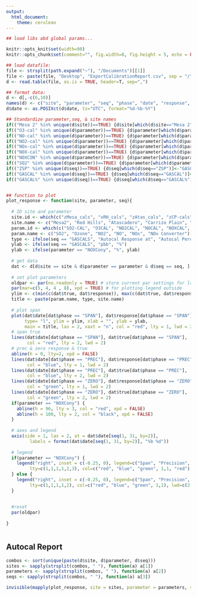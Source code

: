 ```yaml
---
output:
  html_document:
    theme: cerulean
---
```


```r
## load libs abd global params...

knitr::opts_knit$set(width=90)
knitr::opts_chunk$set(comment="", fig.width=8, fig.height = 5, echo = FALSE, warning=FALSE, message=FALSE )

## load datafile:
file <- strsplit(path.expand("~"), "/Documents")[[1]]
file <- paste(file, "Desktop", "ExportCalibrationReport.csv", sep = "/")
d <- read.table(file, as.is = TRUE, header=T, sep=",")

## format data:
d <- d[,-c(6,10)]
names(d) <- c("site", "parameter", "seq", "phase", "date", "response", "true", "error")
d$date <- as.POSIXct(d$date, tz="UTC", format="%d-%b-%Y")

## Standardize parameter,seq, & site names
if(("Mesa 2" %in% unique(d$site))==TRUE) {d$site[which(d$site=="Mesa 2")]<-"zMesa_cals"}
if(("O3-cal" %in% unique(d$parameter))==TRUE) {d$parameter[which(d$parameter=="O3-cal")]<-"O3CAL"}
if(("NO-cal" %in% unique(d$parameter))==TRUE) {d$parameter[which(d$parameter=="NO-cal")]<-"NOCAL"}
if(("NO2-cal" %in% unique(d$parameter))==TRUE) {d$parameter[which(d$parameter=="NO2-cal")]<-"NO2CAL"}
if(("NOx-cal" %in% unique(d$parameter))==TRUE) {d$parameter[which(d$parameter=="NOx-cal")]<-"NOXCAL"}
if(("NOX-cal" %in% unique(d$parameter))==TRUE) {d$parameter[which(d$parameter=="NOX-cal")]<-"NOXCAL"}
if(("NOXCON" %in% unique(d$parameter))==TRUE) {d$parameter[which(d$parameter=="NOXCON")]<-"NOXCony"}
if(("SO2" %in% unique(d$parameter))==TRUE) {d$parameter[which(d$parameter=="SO2")]<-"SO2-CAL"}
if(("ZSP" %in% unique(d$seq))==TRUE) {d$seq[which(d$seq=="ZSP")]<-"GASCALS"}
if(("GASCAL" %in% unique(d$seq))==TRUE) {d$seq[which(d$seq=="GASCAL")]<-"GASCALS"}
if(("GASCAL%" %in% unique(d$seq))==TRUE) {d$seq[which(d$seq=="GASCAL%")]<-"GASCALS%"}


## function to plot 
plot_response <- function(site, parameter, seq){
  
  # ID site and parameter
  site.id <- which(c("zMesa_cals", "xRH_cals", "zAtas_cals", "zCP-cals", "zMB_cals", "zNRP_cals") == site)
  site.name <- c("Mesa2", "Red Hills", "Atascadero", "Carrizo Plain", "Morro Bay", "NRP")[site.id]
  param.id <- which(c("SO2-CAL", "O3CAL", "NO2CAL", "NOCAL", "NOXCAL", "NOXCony") == parameter)
  param.name <- c("SO2", "Ozone", "NO2", "NO", "NOx", "NOx Converter")[param.id]
  type <- ifelse(seq == "GASCALS", "Autocal Response at", "Autocal Percent Error at")
  ylab <- ifelse(seq == "GASCALS", "pbb", "%")
  ylab <- ifelse(parameter == "NOXCony", "%", ylab)
  
  # get data
  dat <- d[d$site == site & d$parameter == parameter & d$seq == seq, ]
  
  # set plot parameters
  oldpar <- par(no.readonly = TRUE) # store current par settings for later.
  par(mar=c(5, 4, 4 , 8), xpd = TRUE) # for plotting legend outside
  ylim <- c(min(c(dat$true, dat$response)), max(c(dat$true, dat$response)))
  title <- paste(param.name, type, site.name)
  
  # plot span
  plot(dat$date[dat$phase == "SPAN"], dat$response[dat$phase == "SPAN"],
       type= "l", ylim = ylim, xlab = "", ylab = ylab, 
       main = title, las = 2, xaxt = "n", col = "red", lty = 1, lwd = 2)
  # span true
  lines(dat$date[dat$phase == "SPAN"], dat$true[dat$phase == "SPAN"],
        col = "red", lty = 2, lwd = 2)
  # prec & zero response & true
  abline(h = 0, lty=2, xpd = FALSE)
  lines(dat$date[dat$phase == "PREC"], dat$response[dat$phase == "PREC"],
        col = "blue", lty = 1, lwd = 2)
  lines(dat$date[dat$phase == "PREC"], dat$true[dat$phase == "PREC"],
        col = "blue", lty = 2, lwd = 2)
  lines(dat$date[dat$phase == "ZERO"], dat$response[dat$phase == "ZERO"],
        col = "green", lty = 1, lwd = 2)
  lines(dat$date[dat$phase == "ZERO"], dat$true[dat$phase == "ZERO"],
        col = "green", lty = 2, lwd = 2)
  if(parameter == "NOXCony") { 
    abline(h = 96, lty = 3, col = "red", xpd = FALSE) 
    abline(h = 100, lty = 2, col = "black", xpd = FALSE)
  }
  
  # axes and legend
  axis(side = 1, las = 2, at = dat$date[seq(1, 31, by=2)], 
         labels = format(dat$date[seq(1, 31, by=2)], "%b %d"))
  
  # legend
  if(parameter == "NOXCony") {
    legend("right", inset = c(-0.25, 0), legend=c("Span", "Precision", "Average", "Response", "True", "96% Limit"), 
         lty=c(1,1,1,1,2,3), col=c("red", "blue", "green", 1,1, "red"), lwd=c(2,2,2,1.5,1.5, 1.5), bty="n")
  } else {
    legend("right", inset = c(-0.25, 0), legend=c("Span", "Precision", "Zero", "Response", "True"), 
         lty=c(1,1,1,1,2), col=c("red", "blue", "green", 1,1), lwd=c(2,2,2,1.5,1.5), bty="n")
  }
  
  
  #reset
  par(oldpar)
  
}



```

## Autocal Report

```r
combos <- sort(unique(paste(d$site, d$parameter, d$seq)))
sites <- sapply(strsplit(combos, " "), function(a) a[1])
parameters <- sapply(strsplit(combos, " "), function(a) a[2])
seqs <- sapply(strsplit(combos, " "), function(a) a[3])

invisible(mapply(plot_response, site = sites, parameter = parameters, seq = seqs))
```

